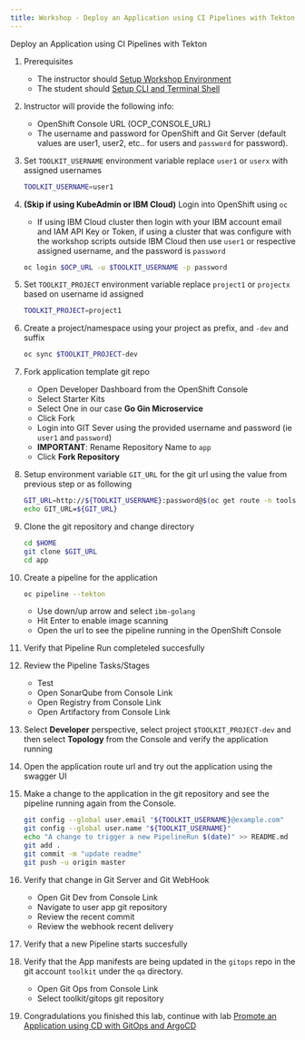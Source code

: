 ```yaml
---
title: Workshop - Deploy an Application using CI Pipelines with Tekton
---
```



<PageDescription>

Deploy an Application using CI Pipelines with Tekton

</PageDescription>

1. Prerequisites
    - The instructor should [Setup Workshop Environment](/workshop/setup#3.-setup-ibm-cloud-native-toolkit-workshop)
    - The student should [Setup CLI and Terminal Shell](/workshop/setup#4-setup-cli-and-terminal-shell)

1. Instructor will provide the following info:
    - OpenShift Console URL (OCP_CONSOLE_URL)
    - The username and password for OpenShift and Git Server (default values are user1, user2, etc.. for users and `password` for password).

1. Set `TOOLKIT_USERNAME` environment variable replace `user1` or `userx` with assigned usernames
    ```bash
    TOOLKIT_USERNAME=user1

    ```

1. **(Skip if using KubeAdmin or IBM Cloud)** Login into OpenShift using `oc`
    - If using IBM Cloud cluster then login with your IBM account email and IAM API Key or Token, if using a cluster that was configure with the workshop scripts outside IBM Cloud then use `user1` or respective assigned username, and the password is `password`
    ```bash
    oc login $OCP_URL -u $TOOLKIT_USERNAME -p password
    ```

1. Set `TOOLKIT_PROJECT` environment variable replace `project1` or `projectx` based on username id assigned
    ```bash
    TOOLKIT_PROJECT=project1

    ```

1. Create a project/namespace using your project as prefix, and `-dev` and suffix
    ```bash
    oc sync $TOOLKIT_PROJECT-dev

    ```

1. Fork application template git repo
    - Open Developer Dashboard from the OpenShift Console
    - Select Starter Kits
    - Select One in our case **Go Gin Microservice**
    - Click Fork
    - Login into GIT Sever using the provided username and password (ie `user1` and `password`)
    - **IMPORTANT**: Rename Repository Name to `app`
    - Click **Fork Repository**

1. Setup environment variable `GIT_URL` for the git url using the value from previous step or as following
    ```bash
    GIT_URL=http://${TOOLKIT_USERNAME}:password@$(oc get route -n tools gogs --template='{{.spec.host}}')/$TOOLKIT_USERNAME/app
    echo GIT_URL=${GIT_URL}

    ```

1. Clone the git repository and change directory
    ```bash
    cd $HOME
    git clone $GIT_URL
    cd app

    ```

1. Create a pipeline for the application
    ```bash
    oc pipeline --tekton
    ```
    - Use down/up arrow and select `ibm-golang`
    - Hit Enter to enable image scanning
    - Open the url to see the pipeline running in the OpenShift Console

1. Verify that Pipeline Run completeled succesfully

1. Review the Pipeline Tasks/Stages
    - Test
    - Open SonarQube from Console Link
    - Open Registry from Console Link
    - Open Artifactory from Console Link

1. Select **Developer** perspective, select project `$TOOLKIT_PROJECT-dev` and then select **Topology** from the Console and verify the application running

1. Open the application route url and try out the application using the swagger UI

1. Make a change to the application in the git repository and see the pipeline running again from the Console.
    ```bash
    git config --global user.email "${TOOLKIT_USERNAME}@example.com"
    git config --global user.name "${TOOLKIT_USERNAME}"
    echo "A change to trigger a new PipelineRun $(date)" >> README.md
    git add .
    git commit -m "update readme"
    git push -u origin master

    ```

1. Verify that change in Git Server and Git WebHook
    - Open Git Dev from Console Link
    - Navigate to user app git repository
    - Review the recent commit
    - Review the webhook recent delivery

1. Verify that a new Pipeline starts succesfully

1. Verify that the App manifests are being updated in the `gitops` repo in the git account `toolkit` under the `qa` directory.
    - Open Git Ops from Console Link
    - Select toolkit/gitops git repository

1. Congradulations you finished this lab, continue with lab [Promote an Application using CD with GitOps and ArgoCD](./cd)




